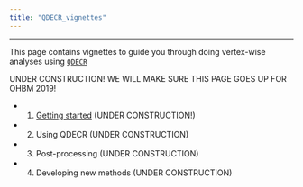 ```yaml
---
title: "QDECR_vignettes"
---
```


---

This page contains vignettes to guide you through doing vertex-wise analyses using [`QDECR`](https://github.com/slamballais/QDECR)

UNDER CONSTRUCTION! WE WILL MAKE SURE THIS PAGE GOES UP FOR OHBM 2019!

* 1. [Getting started](https://slamballais.github.io/QDECR/01-getting-started.html) (UNDER CONSTRUCTION!)
* 2. Using QDECR (UNDER CONSTRUCTION)
* 3. Post-processing (UNDER CONSTRUCTION)
* 4. Developing new methods (UNDER CONSTRUCTION)
